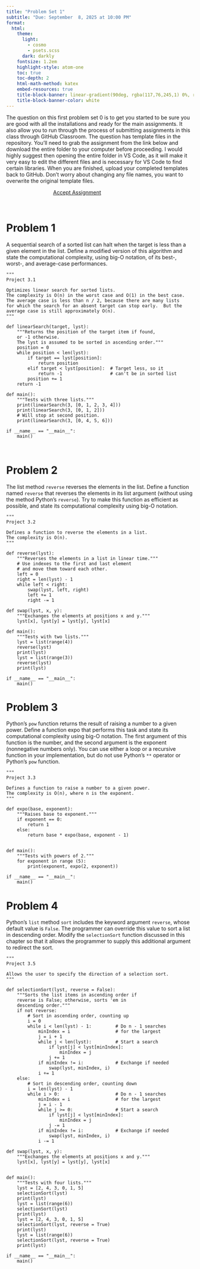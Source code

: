 ```yaml
---
title: "Problem Set 1"
subtitle: "Due: September  8, 2025 at 10:00 PM"
format:
  html:
    theme:
      light: 
        - cosmo
        - psets.scss
      dark: darkly
    fontsize: 1.2em
    highlight-style: atom-one
    toc: true
    toc-depth: 2
    html-math-method: katex
    embed-resources: true
    title-block-banner: linear-gradient(90deg, rgba(117,76,245,1) 0%, rgba(0,212,255,1) 100%)
    title-block-banner-color: white
---
```


The question on this first problem set 0 is to get you started to be sure you are good with all the installations and ready for the main assignments. It also allow you to run through the process of submitting assignments in this class through GitHub Classroom.  The question has template files in the repository. You’ll need to grab the assignment from the link below and download the entire folder to your computer before proceeding. I would highly suggest then opening the entire folder in VS Code, as it will make it very easy to edit the different files and is necessary for VS Code to find certain libraries. When you are finished, upload your completed templates back to GitHub. Don’t worry about changing any file names, you want to overwrite the original template files.

```{=html}
<a href='https://classroom.github.com/a/Z30ZONPb' target="_blank" class="btn btn-info" style='margin:auto; display: block; width:50%;'>Accept Assignment</a>
```
<br>

# Problem 1
A sequential search of a sorted list can halt when the target is less than a given element in the list. Define a modified version of this algorithm and state the computational complexity, using big-O notation, of its best-, worst-, and average-case performances.
```.python
"""
Project 3.1

Optimizes linear search for sorted lists.
The complexity is O(n) in the worst case and O(1) in the best case.
The average case is less than n / 2, because there are many lists
for which the search for an absent target can stop early.  But the
average case is still approximately O(n).
"""

def linearSearch(target, lyst):
    """Returns the position of the target item if found,
    or -1 otherwise.
    The lyst is assumed to be sorted in ascending order."""
    position = 0
    while position < len(lyst):
        if target == lyst[position]:
            return position
        elif target < lyst[position]:  # Target less, so it
            return -1                  # can't be in sorted list
        position += 1
    return -1

def main():
    """Tests with three lists."""
    print(linearSearch(3, [0, 1, 2, 3, 4]))
    print(linearSearch(3, [0, 1, 2]))
    # Will stop at second position.
    print(linearSearch(3, [0, 4, 5, 6]))

if __name__ == "__main__":
    main()
    


```


# Problem 2
The list method `reverse` reverses the elements in the list. Define a function named `reverse` that reverses the elements in its list argument (without using the method Python's `reverse`). Try to make this function as efficient as possible, and state its computational complexity using big-O notation.

```.python
"""
Project 3.2

Defines a function to reverse the elements in a list.
The complexity is O(n).
"""

def reverse(lyst):
    """Reverses the elements in a list in linear time."""
    # Use indexes to the first and last element
    # and move them toward each other.
    left = 0
    right = len(lyst) - 1
    while left < right:
        swap(lyst, left, right)
        left += 1
        right -= 1

def swap(lyst, x, y):
    """Exchanges the elements at positions x and y."""
    lyst[x], lyst[y] = lyst[y], lyst[x]

def main():
    """Tests with two lists."""
    lyst = list(range(4))
    reverse(lyst)
    print(lyst)
    lyst = list(range(3))
    reverse(lyst)
    print(lyst)

if __name__ == "__main__":
    main()

```


# Problem 3
Python’s `pow` function returns the result of raising a number to a given power. Define a function expo that performs this task and state its computational complexity using big-O notation. The first argument of this function is the number, and the second argument is the exponent (nonnegative numbers only). You can use either a loop or a recursive function in your implementation, but do not use
Python’s `**` operator or Python's `pow` function.

```.python
"""
Project 3.3

Defines a function to raise a number to a given power.
The complexity is O(n), where n is the exponent.
"""

def expo(base, exponent):
    """Raises base to exponent."""
    if exponent == 0:
        return 1
    else:
        return base * expo(base, exponent - 1)


def main():
    """Tests with powers of 2."""
    for exponent in range (5):
        print(exponent, expo(2, exponent))

if __name__ == "__main__":
    main()   

```

# Problem 4
Python’s `list` method `sort` includes the keyword argument `reverse`, whose default value is `False`. The programmer can override this value to sort a list in descending order. Modify the `selectionSort` function discussed in this chapter so that it allows the programmer to supply this additional argument to redirect the sort.

```.python
"""
Project 3.5

Allows the user to specify the direction of a selection sort.
"""

def selectionSort(lyst, reverse = False):
    """Sorts the list items in ascending order if
    reverse is False; otherwise, sorts 'em in
    descending order."""
    if not reverse:
        # Sort in ascending order, counting up
        i = 0
        while i < len(lyst) - 1:         # Do n - 1 searches
            minIndex = i                 # for the largest
            j = i + 1                    
            while j < len(lyst):         # Start a search
                if lyst[j] < lyst[minIndex]:
                    minIndex = j
                j += 1
            if minIndex != i:            # Exchange if needed
                swap(lyst, minIndex, i)
            i += 1
    else:
        # Sort in descending order, counting down
        i = len(lyst) - 1
        while i > 0:                     # Do n - 1 searches
            minIndex = i                 # for the largest
            j = i - 1                    
            while j >= 0:                # Start a search
                if lyst[j] < lyst[minIndex]:
                    minIndex = j
                j -= 1
            if minIndex != i:            # Exchange if needed
                swap(lyst, minIndex, i)
            i -= 1

def swap(lyst, x, y):
    """Exchanges the elements at positions x and y."""
    lyst[x], lyst[y] = lyst[y], lyst[x]


def main():
    """Tests with four lists."""
    lyst = [2, 4, 3, 0, 1, 5]
    selectionSort(lyst)
    print(lyst)
    lyst = list(range(6))
    selectionSort(lyst)
    print(lyst)
    lyst = [2, 4, 3, 0, 1, 5]
    selectionSort(lyst, reverse = True)
    print(lyst)
    lyst = list(range(6))
    selectionSort(lyst, reverse = True)
    print(lyst)

if __name__ == "__main__":
    main()
    



```